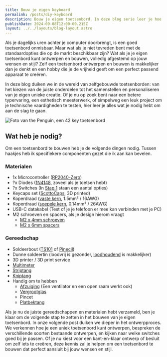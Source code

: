```yaml
---
title: Bouw je eigen keyboard
permalink: /posts/diy-keyboard
description: Bouw je eigen toetsenbord. In deze blog serie leer je hoe je je eigen toetsenbord kan bouwen. Van ontwerp tot firmware.
publishDate: 2024-09-08T12:00:00.215Z
layout: ../../layouts/blog-layout.astro
---
```



Als je dagelijks uren achter je computer doorbrengt, is een goed toetsenbord onmisbaar. Maar wat als je niet tevreden bent met de standaardopties die op de markt beschikbaar zijn? Wat als je je eigen toetsenbord kunt ontwerpen en bouwen, volledig afgestemd op jouw wensen en stijl? Zelf een toetsenbord ontwerpen en bouwen is makkelijker dan je denkt en een hobby die je de vrijheid geeft om een perfect passend apparaat te creëren. 

In deze blog duiken we in de wereld van zelfgebouwde toetsenborden: van het kiezen van de juiste onderdelen tot het samenstellen en personaliseren van je eigen unieke creatie. Of je nu op zoek bent naar een betere typervaring, een esthetisch meesterwerk, of simpelweg een leuk project om je technische vaardigheden te testen, hier leer je alles wat je nodig hebt om aan de slag te gaan.  

![Foto van the Penguin, een 42 key toetsenbord](https://res.cloudinary.com/sandergnl/image/upload/c_scale,f_auto,q_auto,w_1024/v1723974084/projects/diy-keyboard/20240807_212945_z4vwvv.jpg)

## Wat heb je nodig?
Om een toetsenbord te bouwen heb je de volgende dingen nodig. Tussen haakjes heb ik specifiekere componenten gezet die ik aan kan bevelen.

### Materialen
- 1x Microcontroller ([RP2040-Zero](https://www.tinytronics.nl/en/development-boards/microcontroller-boards/others/waveshare-rp2040-zero))
- ?x Diodes ([1N4148](https://splitkb.com/collections/keyboard-parts/products/tht-diodes?variant=42309606801667), zoveel als je toetsen hebt)
- ?x Switches (In [Stap 1](/posts/diy-keyboard/stap-1-design) staan een aantal opties)
- Keycaps set ([ScottoCaps](https://github.com/joe-scotto/scottokeebs/tree/main/Extras/ScottoCaps/Scooped), 3D printed)
- Koperdraad ([vaste kern](https://www.hornbach.nl/p/profile-installatiedraad-vd-1-5-mm-zwart-25-m/10697791/), 1.5mm² / 16AWG)
- Koperdraad ([soepele kern](https://www.tinytronics.nl/en/cables-and-connectors/cables-and-adapters/prototyping-wires/loose-wires/wire-single-core-flexible-%C3%B81.2mm-0.14mm2-red-100m), 0.14mm² / 26AWG)
- USB-C datakabel (Test of je je telefoon er mee kan verbinden met je PC)
- M2 schroeven en spacers, als je design hierom vraagt
    - [M2 x 4mm schroeven](https://schroevengroothandel.nl/inbusbouten-cilinderkop-m2-x-4mm-rvs-a2-din912-100-stuks)
    - [M2 x 6mm spacers](https://splitkb.com/collections/keyboard-parts/products/brass-m2-spacers?variant=42396969140483)

### Gereedschap
- Soldeerbout ([TS101](https://www.tomshardware.com/reviews/miniware-ts101-smart-soldering-iron-review-lots-of-options) of [Pinecil](https://www.eleshop.nl/pinecil-smart-mini-draagbare-soldeerbout.html))
- Dunne soldeertin (loodvrij is gezonder, [loodhoudend](https://www.tinytronics.nl/en/tools-and-mounting/soldering/consumables/solder-wire/premium-solder-wire-0.7mm-100g) is makkelijker)
- 3D printer / 3D print service
- [Multimeter](https://www.tinytronics.nl/en/tools-and-mounting/measuring/multimeters/velleman-dvm010-digital-multimeter)
- [Striptang](https://www.tinytronics.nl/en/tools-and-mounting/tools/pliers-and-cutters/wire-strippers/premium-weicon-automatic-wire-stripper-no.-5)
- [Kniptang](https://www.tinytronics.nl/en/tools-and-mounting/tools/pliers-and-cutters/cutters/cutting-pliers-type-170)
- Handig om te hebben
    - [Afzuiging](https://www.amazon.com/SainSmart-Extractor-Absorber-Flexible-Soldering/dp/B095LFMXJQ) (Een ventilator en een open raam werkt ook)
    - [Vergrootglas](https://www.bol.com/nl/nl/p/magnifying-glass-desk-lamp-with-clamp-5x-magnifier-lamps-colors-10-brightness-dimmable-magnifier-led-lamp-17-inch-adjustable-swivel-arm-indoor-craft-working-vergrootglas-met-verlichting/9300000182850511/?Referrer=NLGOOFS)
    - Pincet
    - [Platbektang](https://www.tinytronics.nl/en/tools-and-mounting/tools/pliers-and-cutters/toolland-pliers-set-5-pieces)

Als je nu de juiste gereedschappen en materialen hebt verzameld, ben je klaar om de volgende stap te zetten in het bouwen van je eigen toetsenbord. In onze volgende post duiken we dieper in het ontwerpproces. We verkennen hoe je een uniek toetsenbord kunt ontwerpen, bespreken de verschillende soorten bestaande ontwerpen, en kijken naar welke switches goed bij je passen. Of je nu kiest voor een kant-en-klaar ontwerp of besluit om zelf iets te creëren, deze kennis zal je helpen om een toetsenbord te bouwen dat perfect aansluit bij jouw wensen en stijl.

<PrevNext nextText="Stap 1: Design" nextUrl="/posts/diy-keyboard/stap-1-design"/>